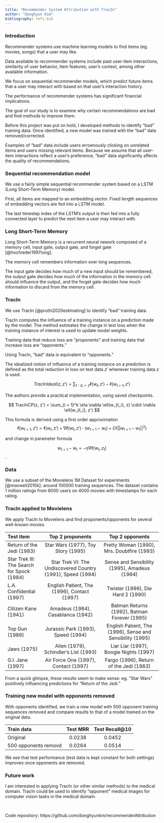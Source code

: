 ```yaml
---
title: "Recommender System Attribution with TracIn"
author: "Donghyun Kim"
bibliography: refs.bib
---
```


### Introduction

Recommender systems use machine learning models to find items (eg. movies, songs) that a user may like. 

Data available to recommender systems include past user-item interactions, similarity of user behavior, item features, user's context, among other available information. 

We focus on sequential recommender models, which predict future items that a user may interact with based on that user's interaction history. 

The performance of recommender systems has significant financial implications. 

The goal of our study is to examine why certain recommendations are bad and find methods to improve them. 

Before this project was put on hold, I developed methods to identify "bad" training data. Once identified, a new model was trained with the "bad" data removed/corrected.

Examples of "bad" data include users erroenously clicking on unrelated items and users missing relevant items. Because we assume that all user-item interactions reflect a user's preference, "bad" data significantly affects the quality of recommendations.   

### Sequential recommendation model

We use a fairly simple sequential recommender system based on a LSTM (Long Short-Term Memory) model. 

First, all items are mapped to an embedding vector. Fixed length sequences of embedding vectors are fed into a LSTM model. 

The last timestep index of the LSTM's output is then fed into a fully connected layer to predict the next item a user may interact with.    

### Long Short-Term Memory

Long Short-Term Memory is a recurrent neural nework composed of a memory cell, input gate, output gate, and forget gate [@hochreiter1997long]. 

The memory cell remembers information over long sequences. 

The input gate decides how much of a new input should be remembered, the output gate decides how much of the information in the memory cell should influence the output, and the forget gate decides how much information to discard from the memory cell.

### TracIn

We use TracIn [@pruthi2020estimating] to identify "bad" training data.

TracIn computes the influence of a training instance on a prediction made by the model. The method estimates the change in test loss when the training instance of interest is used to update model weights.

Training data that reduce loss are "proponents" and training data that increase loss are "opponents." 

Using TracIn, "bad" data is equivalent to "opponents." 

The idealized notion of influence of a training instance on a prediction is defined as the total reduction in loss on test data $z'$ whenever training data $z$ is used.

$$
TracInIdeal(z, z') = \sum_{t: z_t = z} \ell(w_t, z') - \ell(w_{t+1}, z')
$$

The authors provide a practical implementation, using saved checkpoints.

$$
TracInCP(z, z') = \sum_{i = 1}^k \eta \nabla \ell(w_{t_i}, z) \cdot \nabla \ell(w_{t_i}, z')
$$

This formula is derived using a first order approximation 
$$ 
\ell(w_{t+1}, z') = \ell(w_t, z') + \nabla \ell(w_t, z') \cdot (w_{t+1} - w_t) + O(||w_{t+1} - w_t||^2) 
$$

and change in parameter formula 

$$ 
w_{t+1} - w_t = -\eta \nabla \ell(w_t, z_t) 
$$.

### Data

We use a subset of the Movielens 1M Dataset for experiments [@maxwell2015k]: around 100000 training sequences. The dataset contains 1 million ratings from 6000 users on 4000 movies with timestamps for each rating.

### TracIn applied to Movielens

We apply TracIn to Movielens and find proponents/opponents for several well-known movies. 

| Test item              | Top 2 proponents | Top 2 opponents |
| :----- | :--------: |:--------: |
| Return of the Jedi (1983)        |   Star Wars (1977), Toy Story (1995)   | Pretty Woman (1990), Mrs. Doubtfire (1993) |
| Star Trek III: The Search for Spock (1984)           |   Star Trek VI: The Undiscovered Country (1991), Speed (1994)  | Sense and Sensibility (1995), Amadeus (1984) |
| L.A. Confidential (1997)    |  English Patient, The (1996), Contact (1997) | Twister (1996), Die Hard 2 (1990) |
| Citizen Kane (1941) |  Amadeus (1984), Casablanca (1942) | Batman Returns (1992), Batman Forever (1995) |
| Top Gun (1986) |  Jurassic Park (1993), Speed (1994)  | English Patient, The (1996), Sense and Sensibility (1995) |
| Jaws (1975) |  Alien (1979), Schindler's List (1993)  | Liar Liar (1997), Boogie Nights (1997) |
| G.I. Jane (1997) |  Air Force One (1997), Contact (1997)   | Fargo (1996), Return of the Jedi (1983) |

From a quick glimpse, these results seem to make sense: eg. "Star Wars" positively influencing predictions for "Return of the Jedi."

### Training new model with opponents removed 

With opponents identified, we train a new model with 500 opponent training sequences removed and compare results to that of a model trained on the original data.

| Train data              | Test MRR | Test Recall@10 |
| :----- | :------: | :------: |
| Original        |   0.0238   | 0.0452 |
| 500 opponents removd           |   0.0264   | 0.0514 |

We see that test performance (test data is kept constant for both settings) improves once opponents are removed.

### Future work

I am interested in applying TracIn (or other similar methods) to the medical domain. TracIn could be used to identify "opponent" medical images for computer vision tasks in the medical domain.

\

Code repository: https://github.com/donghyunkm/recommenderAttribution
